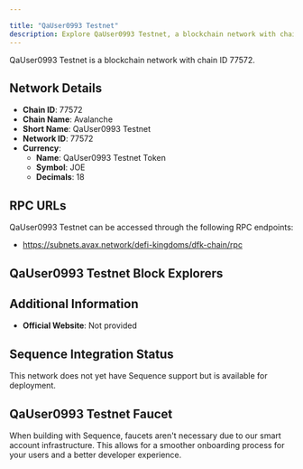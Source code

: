 ```yaml
---

title: "QaUser0993 Testnet"
description: Explore QaUser0993 Testnet, a blockchain network with chain ID 77572. Learn about its native currency, QaUser0993 Testnet Token, and how to interact with the network.
---
```




QaUser0993 Testnet is a blockchain network with chain ID 77572.

## Network Details

- **Chain ID**: 77572
- **Chain Name**: Avalanche
- **Short Name**: QaUser0993 Testnet
- **Network ID**: 77572
- **Currency**: 
  - **Name**: QaUser0993 Testnet Token
  - **Symbol**: JOE
  - **Decimals**: 18

## RPC URLs

QaUser0993 Testnet can be accessed through the following RPC endpoints:

- https://subnets.avax.network/defi-kingdoms/dfk-chain/rpc

## QaUser0993 Testnet Block Explorers



## Additional Information

- **Official Website**: Not provided

## Sequence Integration Status

This network does not yet have Sequence support but is available for deployment.

## QaUser0993 Testnet Faucet

When building with Sequence, faucets aren't necessary due to our smart account infrastructure. This allows for a smoother onboarding process for your users and a better developer experience.
